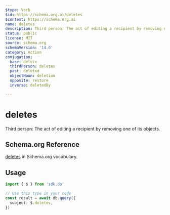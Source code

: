 ```yaml
---
$type: Verb
$id: https://schema.org.ai/deletes
$context: https://schema.org.ai
name: deletes
description: Third person: The act of editing a recipient by removing one of its objects.
status: public
license: MIT
source: schema.org
schemaVersion: '14.0'
category: Action
conjugation:
  base: delete
  thirdPerson: deletes
  past: deleted
  objectNoun: deletion
  opposite: restore
  inverse: deletedBy

---
```


# deletes

Third person: The act of editing a recipient by removing one of its objects.

## Schema.org Reference

[deletes](https://schema.org/DeleteAction) in Schema.org vocabulary.

## Usage

```typescript
import { $ } from 'sdk.do'

// Use this type in your code
const result = await db.query({
  subject: $.deletes,
})
```
